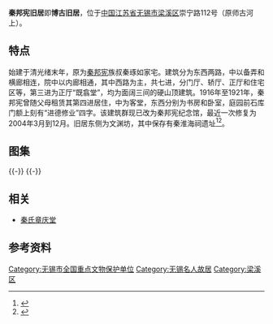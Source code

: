 {{文物保护单位
| 级别 = 全国
| 名称 = 秦邦宪旧居
| 图片 = 
| 编号 = 7-1709
| 分类 = 近现代重要史迹及代表性建筑
| 时代 = 1916~1921年
| 所在 = [[江苏省|江苏省]][[无锡市|无锡市]][[梁溪区|梁溪区]]
| 登录 = 2013年3月
| 备注 ={{maplink|frame=yes|plain=yes|type=point|frame-lat=31.57640|frame-long=120.29714|zoom=16|coord={{coord|31.57640|120.29714}}}}
}}{{coord|31.57640|120.29714|display=title}}
'''秦邦宪旧居'''即'''博古旧居'''，位于[[中国|中国]][[江苏省|江苏省]][[无锡市|无锡市]][[梁溪区|梁溪区]]崇宁路112号（原师古河上）。

== 特点 ==
始建于清光绪末年，原为[[秦邦宪|秦邦宪]]族叔秦琢如家宅。建筑分为东西两路，中以备弄和横廊相连，院中以内廊相通，其中西路为主，共七进，分门厅、轿厅、正厅和住宅区等，第三进为正厅“既翕堂”，均为面阔三间的硬山顶建筑。1916年至1921年，秦邦宪曾随父母租赁其第四进居住，中为客堂，东西分别为书房和卧室，庭园前石库门额上刻有“进德修业”四字。该建筑群现已改为秦邦宪纪念馆，最近一次修复为2004年3月到12月。旧居东侧为文渊坊，其中保存有秦淮海祠遗址<ref>{{cite web|url=http://news.thmz.com/col89/2011/06/2011-06-23954819.html|title=《秦邦宪故居 无锡最红火的名人故居》|accessdate=2013-07-28|work=|publisher=太湖明珠网|archive-date=2015-09-16|archive-url=https://web.archive.org/web/20150916220808/http://news.thmz.com/col89/2011/06/2011-06-23954819.html|dead-url=yes}}</ref><ref>{{cite web|url=http://news.sina.com.cn/c/2005-05-08/19376582297.shtml|title=《秦邦宪故居修复开放》|accessdate=2013-07-28|work=|publisher=新华网|archive-date=2016-03-04|archive-url=https://web.archive.org/web/20160304083323/http://news.sina.com.cn/c/2005-05-08/19376582297.shtml|dead-url=no}}</ref>。
== 图集 ==
{{multiple image
| align  = left
| image1 = Former Residence of Qin Bangxian 01 2011-11.JPG
| width1 = 240
| caption1 = 全景
| image2 = Former Residence of Qin Bangxian 03 2011-11.JPG
| width2 = 240
| caption2 = 大门（匾额由[[杨尚昆|杨尚昆]]题写）
| image3 = Former Residence of Qin Bangxian 05 2011-11.JPG
| width3 = 134
| caption3 = 秦邦宪像
| image4 = Former Residence of Qin Bangxian 06 2011-11.JPG
| width4 = 134
| caption4 = 第二进
}}
{{-}} 
{{multiple image
| align  = left
| image1 = Former Residence of Qin Bangxian 07 2011-11.JPG
| width1 = 240
| caption1 = 第三进（既翕堂）
| image2 = Former Residence of Qin Bangxian 08 2011-11.JPG
| width2 = 134
| caption2 = 第四进
| image3 = Former Residence of Qin Bangxian 09 2011-11.JPG
| width3 = 134
| caption3 = 第四进内景
| image4 = Former Residence of Qin Bangxian 11 2011-11.JPG
| width4 = 240
| caption4 = 檐部细节}}
{{-}} 
==相关 ==
*[[秦氏章庆堂|秦氏章庆堂]]

==参考资料==
{{reflist}}
{{DEFAULTSORT:Q}}
{{Commons category|Former Residence of Qin Bangxian}}

{{江苏全国重点文物保护单位|nocat}}
[[Category:无锡市全国重点文物保护单位|Category:无锡市全国重点文物保护单位]]
[[Category:无锡名人故居|Category:无锡名人故居]]
[[Category:梁溪区|Category:梁溪区]]